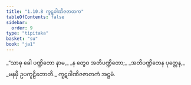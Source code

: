 ```yaml
---
title: "1.10.8 ကူဋဝါဏိဇဇာတက"
tableOfContents: false
sidebar:
  order: 9
type: "tipitaka"
basket: "su"
book: "ja1"
---
```



<DynamicBreadcrumb />

<Division number="98" book="ja1">

<Paragraph number="216" type="verses" book="ja1">
_“သာဓု ခေါ ပဏ္ဍိတော နာမ,_  
_န တွေဝ အတိပဏ္ဍိတော;_  
_အတိပဏ္ဍိတေန ပုတ္တေန,_  
_မနမှိ ဥပကူဠိတောတိ._  


</Paragraph>
</Division>

<Paragraph number="217" type="center" book="ja1">
ကူဋဝါဏိဇဇာတကံ အဋ္ဌမံ.
</Paragraph>